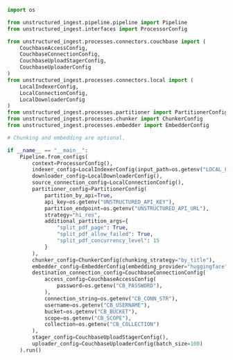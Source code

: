 ```python Python Ingest
import os

from unstructured_ingest.pipeline.pipeline import Pipeline
from unstructured_ingest.interfaces import ProcessorConfig

from unstructured_ingest.processes.connectors.couchbase import (
    CouchbaseAccessConfig,
    CouchbaseConnectionConfig,
    CouchbaseUploadStagerConfig,
    CouchbaseUploaderConfig
)
from unstructured_ingest.processes.connectors.local import (
    LocalIndexerConfig,
    LocalConnectionConfig,
    LocalDownloaderConfig
)
from unstructured_ingest.processes.partitioner import PartitionerConfig
from unstructured_ingest.processes.chunker import ChunkerConfig
from unstructured_ingest.processes.embedder import EmbedderConfig

# Chunking and embedding are optional.

if __name__ == "__main__":
    Pipeline.from_configs(
        context=ProcessorConfig(),
        indexer_config=LocalIndexerConfig(input_path=os.getenv("LOCAL_FILE_INPUT_DIR")),
        downloader_config=LocalDownloaderConfig(),
        source_connection_config=LocalConnectionConfig(),
        partitioner_config=PartitionerConfig(
            partition_by_api=True,
            api_key=os.getenv("UNSTRUCTURED_API_KEY"),
            partition_endpoint=os.getenv("UNSTRUCTURED_API_URL"),
            strategy="hi_res",
            additional_partition_args={
                "split_pdf_page": True,
                "split_pdf_allow_failed": True,
                "split_pdf_concurrency_level": 15
            }
        ),
        chunker_config=ChunkerConfig(chunking_strategy="by_title"),
        embedder_config=EmbedderConfig(embedding_provider="huggingface"),
        destination_connection_config=CouchbaseConnectionConfig(
            access_config=CouchbaseAccessConfig(
                password=os.getenv("CB_PASSWORD"),
            ),
            connection_string=os.getenv("CB_CONN_STR"),
            username=os.getenv("CB_USERNAME"),
            bucket=os.getenv("CB_BUCKET"),
            scope=os.getenv("CB_SCOPE"),
            collection=os.getenv("CB_COLLECTION")
        ),
        stager_config=CouchbaseUploadStagerConfig(),
        uploader_config=CouchbaseUploaderConfig(batch_size=100)
    ).run()
```